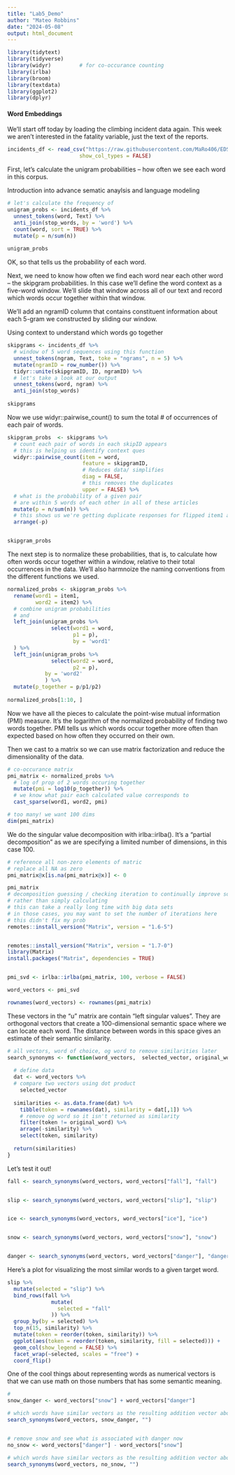 ```yaml
---
title: "Lab5_Demo"
author: "Mateo Robbins"
date: "2024-05-08"
output: html_document
---
```


```r
library(tidytext)
library(tidyverse)
library(widyr)         # for co-occurance counting
library(irlba)
library(broom) 
library(textdata)
library(ggplot2)
library(dplyr)
```

#### Word Embeddings

We'll start off today by loading the climbing incident data again. This week we aren't interested in the fatality variable, just the text of the reports.

```r
incidents_df <- read_csv("https://raw.githubusercontent.com/MaRo406/EDS-231-text-sentiment/main/data/climbing_reports_model_dat.csv",
                       show_col_types = FALSE)
```

First, let's calculate the unigram probabilities -- how often we see each word in this corpus.

Introduction into advance sematic anaylsis and language modeling

```r
# let's calculate the frequency of 
unigram_probs <- incidents_df %>% 
  unnest_tokens(word, Text) %>% 
  anti_join(stop_words, by = 'word') %>% 
  count(word, sort = TRUE) %>% 
  mutate(p = n/sum(n))
  
unigram_probs
```

OK, so that tells us the probability of each word.

Next, we need to know how often we find each word near each other word -- the skipgram probabilities. In this case we'll define the word context as a five-word window. We'll slide that window across all of our text and record which words occur together within that window.

We'll add an ngramID column that contains constituent information about each 5-gram we constructed by sliding our window.

Using context to understand which words go together

```r
skipgrams <- incidents_df %>% 
  # window of 5 word sequences using this function
  unnest_tokens(ngram, Text, toke = "ngrams", n = 5) %>% 
  mutate(ngramID = row_number()) %>% 
  tidyr::unite(skipgramID, ID, ngramID) %>% 
  # let's take a look at our output
  unnest_tokens(word, ngram) %>% 
  anti_join(stop_words)
  
skipgrams
```

Now we use widyr::pairwise_count() to sum the total # of occurrences of each pair of words.

```r
skipgram_probs  <- skipgrams %>% 
  # count each pair of words in each skipID appears
  # this is helping us identify context ques
  widyr::pairwise_count(item = word, 
                        feature = skipgramID,
                        # Reduces data/ simplifies
                        diag = FALSE,
                        # this removes the duplicates 
                        upper = FALSE) %>% 
  # what is the probability of a given pair
  # are within 5 words of each other in all of these articles
  mutate(p = n/sum(n)) %>% 
  # this shows us we're getting duplicate responses for flipped item1 and 2 occurances
  arrange(-p)


skipgram_probs
```

The next step is to normalize these probabilities, that is, to calculate how often words occur together within a window, relative to their total occurrences in the data. We'll also harmnoize the naming conventions from the different functions we used.

```r
normalized_probs <- skipgram_probs %>% 
  rename(word1 = item1,
         word2 = item2) %>% 
  # combine unigram probabilities
  # and 
  left_join(unigram_probs %>% 
              select(word1 = word, 
                     p1 = p),
                     by = 'word1'
  ) %>% 
  left_join(unigram_probs %>% 
              select(word2 = word, 
                     p2 = p),
            by = 'word2'
            ) %>% 
  mutate(p_together = p/p1/p2)
  
normalized_probs[1:10, ]
```

Now we have all the pieces to calculate the point-wise mutual information (PMI) measure. It's the logarithm of the normalized probability of finding two words together. PMI tells us which words occur together more often than expected based on how often they occurred on their own.

Then we cast to a matrix so we can use matrix factorization and reduce the dimensionality of the data.

```r
# co-occurance matrix
pmi_matrix <- normalized_probs %>% 
  # log of prop of 2 words occuring together
  mutate(pmi = log10(p_together)) %>% 
  # we know what pair each calculated value corresponds to
  cast_sparse(word1, word2, pmi)

# too many! we want 100 dims
dim(pmi_matrix)
```

We do the singular value decomposition with irlba::irlba(). It's a "partial decomposition" as we are specifying a limited number of dimensions, in this case 100.

```r
# reference all non-zero elements of matric
# replace all NA as zero
pmi_matrix@x[is.na(pmi_matrix@x)] <- 0

pmi_matrix
# decomposition guessing / checking iteration to continually improve solution
# rather than simply calculating
# this can take a really long time with big data sets
# in those cases, you may want to set the number of iterations here
# this didn't fix my prob
remotes::install_version("Matrix", version = "1.6-5")


remotes::install_version("Matrix", version = "1.7-0")
library(Matrix)
install.packages("Matrix", dependencies = TRUE)


pmi_svd <- irlba::irlba(pmi_matrix, 100, verbose = FALSE)

word_vectors <- pmi_svd

rownames(word_vectors) <- rownames(pmi_matrix)
```

These vectors in the "u" matrix are contain "left singular values". They are orthogonal vectors that create a 100-dimensional semantic space where we can locate each word. The distance between words in this space gives an estimate of their semantic similarity.

```r
# all vectors, word of choice, og word to remove similarities later
search_synonyms <- function(word_vectors,  selected_vector, original_word) {
  
  # define data
  dat <- word_vectors %>% 
  # compare two vectors using dot product
    selected_vector
  
  similarities <- as.data.frame(dat) %>% 
    tibble(token = rownames(dat), similarity = dat[,1]) %>% 
    # remove og word so it isn't returned as similarity
    filter(token != original_word) %>% 
    arrage(-similarity) %>% 
    select(token, similarity)
  
  return(similarities)
}
```

Let's test it out!

```r
fall <- search_synonyms(word_vectors, word_vectors["fall"], "fall")


slip <- search_synonyms(word_vectors, word_vectors["slip"], "slip")


ice <- search_synonyms(word_vectors, word_vectors["ice"], "ice")


snow <- search_synonyms(word_vectors, word_vectors["snow"], "snow")


danger <- search_synonyms(word_vectors, word_vectors["danger"], "danger")
```

Here's a plot for visualizing the most similar words to a given target word.

```r
slip %>% 
  mutate(selected = "slip") %>% 
  bind_rows(fall %>% 
              mutate(
                selected = "fall"
              )) %>% 
  group_by(by = selected) %>% 
  top_n(15, similarity) %>% 
  mutate(token = reorder(token, similarity)) %>% 
  ggplot(aes(token = reorder(token, similarity, fill = selected))) +
  geom_col(show_legend = FALSE) %>% 
  facet_wrap(~selected, scales = "free") +
  coord_flip()
```

One of the cool things about representing words as numerical vectors is that we can use math on those numbers that has some semantic meaning.

```r
# 
snow_danger <- word_vectors["snow"] + word_vectors["danger"]

# which words have similar vectors as the resulting addition vector above?
search_synonyms(word_vectors, snow_danger, "")


# remove snow and see what is associated with danger now
no_snow <- word_vectors["danger"] - word_vectors["snow"]

# which words have similar vectors as the resulting addition vector above?
search_synonyms(word_vectors, no_snow, "")
```
